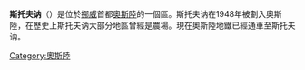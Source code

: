 {{unreferenced|time=2016-02-23T06:14:42+00:00}}
{{Infobox settlement
| name                   = 斯托夫讷区
| official_name          = Bydel Stovner
| type                   = 区
| image_shield           = Oslo komm.svg
| image_map              = Oslo stovner.png
| image_skyline          =
| latd = 59 | latm = 57| lats = 40| latNS = N
| longd = 10 | longm= 55| longs= 36| longEW= E
| coordinates_display    = inline,title
| coordinates_region     = NO-03
| subdivision_type       = 國家
| subdivision_name       = [[挪威|挪威]]
| subdivision_type2      = 城市
| subdivision_name2      = [[奧斯陸|奧斯陸]]
|subdivision_type3      = 
|subdivision_name3      = 
| iso_code               = [[ISO_3166-2:NO|NO-030111]]
| leader_title           = <!-- Governor -->
| leader_name            =
| area_total_km2         = 8.25
| area_footnotes         =
| area_rank              =
| area_note              =
| population_as_of       = 2004
| population_total       = 27,885
| population_footnotes   =
| population_rank        =
| population_note        =
| population_density_km2 = auto
| timezone1              = [[Central_European_Time|CET]]
| utc_offset1            = +1
| timezone1_DST          = [[Central_European_Summer_Time|CEST]]
| utc_offset1_DST        = +2
| website                = [http://www.bydel-stovner.oslo.kommune.no/ bydel-stovner.oslo.kommune.no]
}}
'''斯托夫讷'''（{{lang-no|Stovner}}）是位於[[挪威|挪威]]首都[[奧斯陸|奧斯陸]]的一個區。斯托夫讷在1948年被劃入奧斯陸，在歷史上斯托夫讷大部分地區曾經是農場。現在奧斯陸地鐵已經通車至斯托夫讷。

{{奧斯陸行政區劃}}
[[Category:奧斯陸|Category:奧斯陸]]